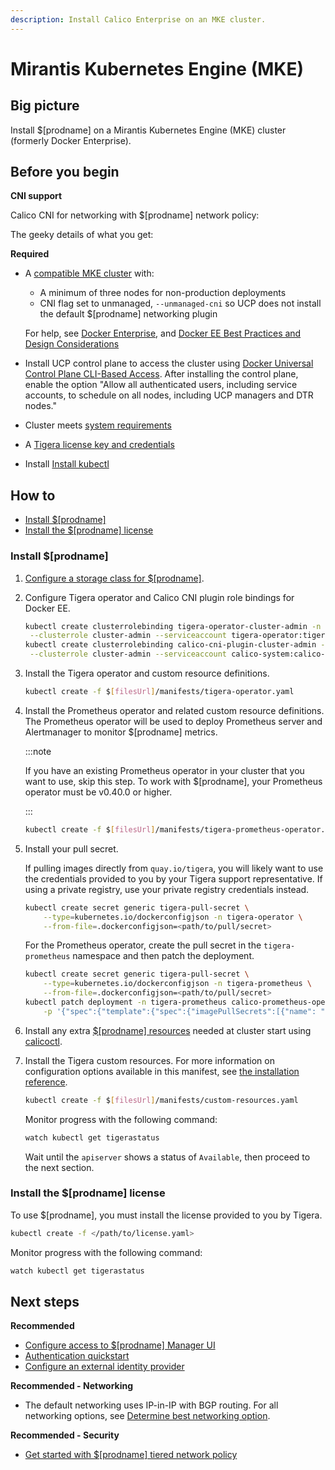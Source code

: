 ```yaml
---
description: Install Calico Enterprise on an MKE cluster.
---
```


# Mirantis Kubernetes Engine (MKE)

## Big picture

Install $[prodname] on a Mirantis Kubernetes Engine (MKE) cluster (formerly Docker Enterprise).

## Before you begin

**CNI support**

Calico CNI for networking with $[prodname] network policy:

The geeky details of what you get:

<GeekDetails
  prodname='$[prodname]'
  details='Policy:Calico,IPAM:Calico,CNI:Calico,Overlay:IPIP,Routing:BGP,Datastore:Kubernetes'
/>

**Required**

- A [compatible MKE cluster](../compatibility.mdx#mke) with:

  - A minimum of three nodes for non-production deployments
  - CNI flag set to unmanaged, `--unmanaged-cni` so UCP does not install the default $[prodname] networking plugin

  For help, see [Docker Enterprise](https://docs.docker.com/), and [Docker EE Best Practices and Design Considerations](https://docs.mirantis.com/docker-enterprise/v3.0/dockeree-ref-arch/deploy-manage/best-practices-design.html)

- Install UCP control plane to access the cluster using [Docker Universal Control Plane CLI-Based Access](https://dockerlabs.collabnix.com/advanced/Docker-UCP-overview.html). After installing the control plane, enable the option "Allow all authenticated users, including service accounts, to schedule on all nodes, including UCP managers and DTR nodes."

- Cluster meets [system requirements](requirements.mdx)

- A [Tigera license key and credentials](calico-enterprise.mdx)

- Install [Install kubectl](https://kubernetes.io/docs/tasks/tools/install-kubectl/)

## How to

- [Install $[prodname]](#install-calico-enterprise)
- [Install the $[prodname] license](#install-the-calico-enterprise-license)

### Install $[prodname]

1. [Configure a storage class for $[prodname]](../../operations/logstorage/create-storage.mdx).

1. Configure Tigera operator and Calico CNI plugin role bindings for Docker EE.

   ```bash
   kubectl create clusterrolebinding tigera-operator-cluster-admin -n tigera-operator \
    --clusterrole cluster-admin --serviceaccount tigera-operator:tigera-operator
   kubectl create clusterrolebinding calico-cni-plugin-cluster-admin -n calico-system \
    --clusterrole cluster-admin --serviceaccount calico-system:calico-cni-plugin
   ```

1. Install the Tigera operator and custom resource definitions.

   ```bash
   kubectl create -f $[filesUrl]/manifests/tigera-operator.yaml
   ```

1. Install the Prometheus operator and related custom resource definitions. The Prometheus operator will be used to deploy Prometheus server and Alertmanager to monitor $[prodname] metrics.

   :::note

   If you have an existing Prometheus operator in your cluster that you want to use, skip this step. To work with $[prodname], your Prometheus operator must be v0.40.0 or higher.

   :::

   ```bash
   kubectl create -f $[filesUrl]/manifests/tigera-prometheus-operator.yaml
   ```

1. Install your pull secret.

   If pulling images directly from `quay.io/tigera`, you will likely want to use the credentials provided to you by your Tigera support representative. If using a private registry, use your private registry credentials instead.

   ```bash
   kubectl create secret generic tigera-pull-secret \
       --type=kubernetes.io/dockerconfigjson -n tigera-operator \
       --from-file=.dockerconfigjson=<path/to/pull/secret>
   ```

   For the Prometheus operator, create the pull secret in the `tigera-prometheus` namespace and then patch the deployment.

   ```bash
   kubectl create secret generic tigera-pull-secret \
       --type=kubernetes.io/dockerconfigjson -n tigera-prometheus \
       --from-file=.dockerconfigjson=<path/to/pull/secret>
   kubectl patch deployment -n tigera-prometheus calico-prometheus-operator \
       -p '{"spec":{"template":{"spec":{"imagePullSecrets":[{"name": "tigera-pull-secret"}]}}}}'
   ```

1. Install any extra [$[prodname] resources](../../reference/resources/index.mdx) needed at cluster start using [calicoctl](../../reference/clis/calicoctl/overview.mdx).

1. Install the Tigera custom resources. For more information on configuration options available in this manifest, see [the installation reference](../../reference/installation/api.mdx).

   ```bash
   kubectl create -f $[filesUrl]/manifests/custom-resources.yaml
   ```

   Monitor progress with the following command:

   ```bash
   watch kubectl get tigerastatus
   ```

   Wait until the `apiserver` shows a status of `Available`, then proceed to the next section.

### Install the $[prodname] license

To use $[prodname], you must install the license provided to you by Tigera.

```bash
kubectl create -f </path/to/license.yaml>
```

Monitor progress with the following command:

```bash
watch kubectl get tigerastatus
```

## Next steps

**Recommended**

- [Configure access to $[prodname] Manager UI](../../operations/cnx/access-the-manager.mdx)
- [Authentication quickstart](../../operations/cnx/authentication-quickstart.mdx)
- [Configure an external identity provider](../../operations/cnx/configure-identity-provider.mdx)

**Recommended - Networking**

- The default networking uses IP-in-IP with BGP routing. For all networking options, see [Determine best networking option](../../networking/determine-best-networking.mdx).

**Recommended - Security**

- [Get started with $[prodname] tiered network policy](../../network-policy/policy-tiers/tiered-policy.mdx)

